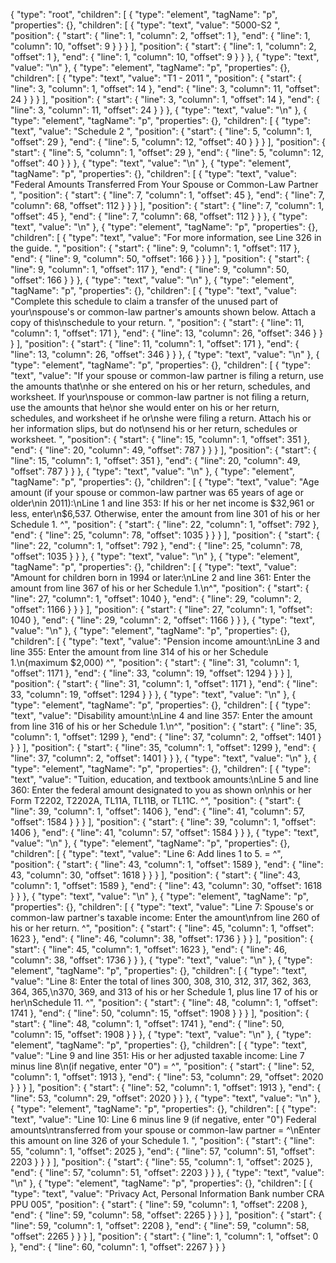 {
  "type": "root",
  "children": [
    {
      "type": "element",
      "tagName": "p",
      "properties": {},
      "children": [
        {
          "type": "text",
          "value": "5000-S2 ",
          "position": {
            "start": {
              "line": 1,
              "column": 2,
              "offset": 1
            },
            "end": {
              "line": 1,
              "column": 10,
              "offset": 9
            }
          }
        }
      ],
      "position": {
        "start": {
          "line": 1,
          "column": 2,
          "offset": 1
        },
        "end": {
          "line": 1,
          "column": 10,
          "offset": 9
        }
      }
    },
    {
      "type": "text",
      "value": "\n"
    },
    {
      "type": "element",
      "tagName": "p",
      "properties": {},
      "children": [
        {
          "type": "text",
          "value": "T1 - 2011 ",
          "position": {
            "start": {
              "line": 3,
              "column": 1,
              "offset": 14
            },
            "end": {
              "line": 3,
              "column": 11,
              "offset": 24
            }
          }
        }
      ],
      "position": {
        "start": {
          "line": 3,
          "column": 1,
          "offset": 14
        },
        "end": {
          "line": 3,
          "column": 11,
          "offset": 24
        }
      }
    },
    {
      "type": "text",
      "value": "\n"
    },
    {
      "type": "element",
      "tagName": "p",
      "properties": {},
      "children": [
        {
          "type": "text",
          "value": "Schedule 2 ",
          "position": {
            "start": {
              "line": 5,
              "column": 1,
              "offset": 29
            },
            "end": {
              "line": 5,
              "column": 12,
              "offset": 40
            }
          }
        }
      ],
      "position": {
        "start": {
          "line": 5,
          "column": 1,
          "offset": 29
        },
        "end": {
          "line": 5,
          "column": 12,
          "offset": 40
        }
      }
    },
    {
      "type": "text",
      "value": "\n"
    },
    {
      "type": "element",
      "tagName": "p",
      "properties": {},
      "children": [
        {
          "type": "text",
          "value": "Federal Amounts Transferred From Your Spouse or Common-Law Partner ",
          "position": {
            "start": {
              "line": 7,
              "column": 1,
              "offset": 45
            },
            "end": {
              "line": 7,
              "column": 68,
              "offset": 112
            }
          }
        }
      ],
      "position": {
        "start": {
          "line": 7,
          "column": 1,
          "offset": 45
        },
        "end": {
          "line": 7,
          "column": 68,
          "offset": 112
        }
      }
    },
    {
      "type": "text",
      "value": "\n"
    },
    {
      "type": "element",
      "tagName": "p",
      "properties": {},
      "children": [
        {
          "type": "text",
          "value": "For more information, see Line 326 in the guide. ",
          "position": {
            "start": {
              "line": 9,
              "column": 1,
              "offset": 117
            },
            "end": {
              "line": 9,
              "column": 50,
              "offset": 166
            }
          }
        }
      ],
      "position": {
        "start": {
          "line": 9,
          "column": 1,
          "offset": 117
        },
        "end": {
          "line": 9,
          "column": 50,
          "offset": 166
        }
      }
    },
    {
      "type": "text",
      "value": "\n"
    },
    {
      "type": "element",
      "tagName": "p",
      "properties": {},
      "children": [
        {
          "type": "text",
          "value": "Complete this schedule to claim a transfer of the unused part of your\nspouse's or common-law partner's amounts shown below. Attach a copy of this\nschedule to your return. ",
          "position": {
            "start": {
              "line": 11,
              "column": 1,
              "offset": 171
            },
            "end": {
              "line": 13,
              "column": 26,
              "offset": 346
            }
          }
        }
      ],
      "position": {
        "start": {
          "line": 11,
          "column": 1,
          "offset": 171
        },
        "end": {
          "line": 13,
          "column": 26,
          "offset": 346
        }
      }
    },
    {
      "type": "text",
      "value": "\n"
    },
    {
      "type": "element",
      "tagName": "p",
      "properties": {},
      "children": [
        {
          "type": "text",
          "value": "If your spouse or common-law partner is filing a return, use the amounts that\nhe or she entered on his or her return, schedules, and worksheet. If your\nspouse or common-law partner is not filing a return, use the amounts that he\nor she would enter on his or her return, schedules, and worksheet if he or\nshe were filing a return. Attach his or her information slips, but do not\nsend his or her return, schedules or worksheet. ",
          "position": {
            "start": {
              "line": 15,
              "column": 1,
              "offset": 351
            },
            "end": {
              "line": 20,
              "column": 49,
              "offset": 787
            }
          }
        }
      ],
      "position": {
        "start": {
          "line": 15,
          "column": 1,
          "offset": 351
        },
        "end": {
          "line": 20,
          "column": 49,
          "offset": 787
        }
      }
    },
    {
      "type": "text",
      "value": "\n"
    },
    {
      "type": "element",
      "tagName": "p",
      "properties": {},
      "children": [
        {
          "type": "text",
          "value": "Age amount (if your spouse or common-law partner was 65 years of age or older\nin 2011):\nLine 1 and line 353: If his or her net income is $32,961 or less, enter\n$6,537. Otherwise, enter the amount from line 301 of his or her Schedule 1. ^",
          "position": {
            "start": {
              "line": 22,
              "column": 1,
              "offset": 792
            },
            "end": {
              "line": 25,
              "column": 78,
              "offset": 1035
            }
          }
        }
      ],
      "position": {
        "start": {
          "line": 22,
          "column": 1,
          "offset": 792
        },
        "end": {
          "line": 25,
          "column": 78,
          "offset": 1035
        }
      }
    },
    {
      "type": "text",
      "value": "\n"
    },
    {
      "type": "element",
      "tagName": "p",
      "properties": {},
      "children": [
        {
          "type": "text",
          "value": "Amount for children born in 1994 or later:\nLine 2 and line 361: Enter the amount from line 367 of his or her Schedule 1.\n^",
          "position": {
            "start": {
              "line": 27,
              "column": 1,
              "offset": 1040
            },
            "end": {
              "line": 29,
              "column": 2,
              "offset": 1166
            }
          }
        }
      ],
      "position": {
        "start": {
          "line": 27,
          "column": 1,
          "offset": 1040
        },
        "end": {
          "line": 29,
          "column": 2,
          "offset": 1166
        }
      }
    },
    {
      "type": "text",
      "value": "\n"
    },
    {
      "type": "element",
      "tagName": "p",
      "properties": {},
      "children": [
        {
          "type": "text",
          "value": "Pension income amount:\nLine 3 and line 355: Enter the amount from line 314 of his or her Schedule 1.\n(maximum $2,000) ^",
          "position": {
            "start": {
              "line": 31,
              "column": 1,
              "offset": 1171
            },
            "end": {
              "line": 33,
              "column": 19,
              "offset": 1294
            }
          }
        }
      ],
      "position": {
        "start": {
          "line": 31,
          "column": 1,
          "offset": 1171
        },
        "end": {
          "line": 33,
          "column": 19,
          "offset": 1294
        }
      }
    },
    {
      "type": "text",
      "value": "\n"
    },
    {
      "type": "element",
      "tagName": "p",
      "properties": {},
      "children": [
        {
          "type": "text",
          "value": "Disability amount:\nLine 4 and line 357: Enter the amount from line 316 of his or her Schedule 1.\n^",
          "position": {
            "start": {
              "line": 35,
              "column": 1,
              "offset": 1299
            },
            "end": {
              "line": 37,
              "column": 2,
              "offset": 1401
            }
          }
        }
      ],
      "position": {
        "start": {
          "line": 35,
          "column": 1,
          "offset": 1299
        },
        "end": {
          "line": 37,
          "column": 2,
          "offset": 1401
        }
      }
    },
    {
      "type": "text",
      "value": "\n"
    },
    {
      "type": "element",
      "tagName": "p",
      "properties": {},
      "children": [
        {
          "type": "text",
          "value": "Tuition, education, and textbook amounts:\nLine 5 and line 360: Enter the federal amount designated to you as shown on\nhis or her Form T2202, T2202A, TL11A, TL11B, or TL11C. ^",
          "position": {
            "start": {
              "line": 39,
              "column": 1,
              "offset": 1406
            },
            "end": {
              "line": 41,
              "column": 57,
              "offset": 1584
            }
          }
        }
      ],
      "position": {
        "start": {
          "line": 39,
          "column": 1,
          "offset": 1406
        },
        "end": {
          "line": 41,
          "column": 57,
          "offset": 1584
        }
      }
    },
    {
      "type": "text",
      "value": "\n"
    },
    {
      "type": "element",
      "tagName": "p",
      "properties": {},
      "children": [
        {
          "type": "text",
          "value": "Line 6: Add lines 1 to 5. = ^",
          "position": {
            "start": {
              "line": 43,
              "column": 1,
              "offset": 1589
            },
            "end": {
              "line": 43,
              "column": 30,
              "offset": 1618
            }
          }
        }
      ],
      "position": {
        "start": {
          "line": 43,
          "column": 1,
          "offset": 1589
        },
        "end": {
          "line": 43,
          "column": 30,
          "offset": 1618
        }
      }
    },
    {
      "type": "text",
      "value": "\n"
    },
    {
      "type": "element",
      "tagName": "p",
      "properties": {},
      "children": [
        {
          "type": "text",
          "value": "Line 7: Spouse's or common-law partner's taxable income: Enter the amount\nfrom line 260 of his or her return. ^",
          "position": {
            "start": {
              "line": 45,
              "column": 1,
              "offset": 1623
            },
            "end": {
              "line": 46,
              "column": 38,
              "offset": 1736
            }
          }
        }
      ],
      "position": {
        "start": {
          "line": 45,
          "column": 1,
          "offset": 1623
        },
        "end": {
          "line": 46,
          "column": 38,
          "offset": 1736
        }
      }
    },
    {
      "type": "text",
      "value": "\n"
    },
    {
      "type": "element",
      "tagName": "p",
      "properties": {},
      "children": [
        {
          "type": "text",
          "value": "Line 8: Enter the total of lines 300, 308, 310, 312, 317, 362, 363, 364, 365,\n370, 369, and 313 of his or her Schedule 1, plus line 17 of his or her\nSchedule 11. ^",
          "position": {
            "start": {
              "line": 48,
              "column": 1,
              "offset": 1741
            },
            "end": {
              "line": 50,
              "column": 15,
              "offset": 1908
            }
          }
        }
      ],
      "position": {
        "start": {
          "line": 48,
          "column": 1,
          "offset": 1741
        },
        "end": {
          "line": 50,
          "column": 15,
          "offset": 1908
        }
      }
    },
    {
      "type": "text",
      "value": "\n"
    },
    {
      "type": "element",
      "tagName": "p",
      "properties": {},
      "children": [
        {
          "type": "text",
          "value": "Line 9 and line 351: His or her adjusted taxable income: Line 7 minus line 8\n(if negative, enter \"0\") = ^",
          "position": {
            "start": {
              "line": 52,
              "column": 1,
              "offset": 1913
            },
            "end": {
              "line": 53,
              "column": 29,
              "offset": 2020
            }
          }
        }
      ],
      "position": {
        "start": {
          "line": 52,
          "column": 1,
          "offset": 1913
        },
        "end": {
          "line": 53,
          "column": 29,
          "offset": 2020
        }
      }
    },
    {
      "type": "text",
      "value": "\n"
    },
    {
      "type": "element",
      "tagName": "p",
      "properties": {},
      "children": [
        {
          "type": "text",
          "value": "Line 10: Line 6 minus line 9 (if negative, enter \"0\") Federal amounts\ntransferred from your spouse or common-law partner = ^\nEnter this amount on line 326 of your Schedule 1. ",
          "position": {
            "start": {
              "line": 55,
              "column": 1,
              "offset": 2025
            },
            "end": {
              "line": 57,
              "column": 51,
              "offset": 2203
            }
          }
        }
      ],
      "position": {
        "start": {
          "line": 55,
          "column": 1,
          "offset": 2025
        },
        "end": {
          "line": 57,
          "column": 51,
          "offset": 2203
        }
      }
    },
    {
      "type": "text",
      "value": "\n"
    },
    {
      "type": "element",
      "tagName": "p",
      "properties": {},
      "children": [
        {
          "type": "text",
          "value": "Privacy Act, Personal Information Bank number CRA PPU 005",
          "position": {
            "start": {
              "line": 59,
              "column": 1,
              "offset": 2208
            },
            "end": {
              "line": 59,
              "column": 58,
              "offset": 2265
            }
          }
        }
      ],
      "position": {
        "start": {
          "line": 59,
          "column": 1,
          "offset": 2208
        },
        "end": {
          "line": 59,
          "column": 58,
          "offset": 2265
        }
      }
    }
  ],
  "position": {
    "start": {
      "line": 1,
      "column": 1,
      "offset": 0
    },
    "end": {
      "line": 60,
      "column": 1,
      "offset": 2267
    }
  }
}
